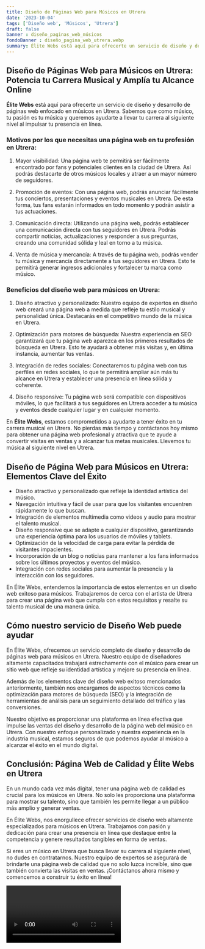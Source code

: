 ```yaml
---
title: Diseño de Páginas Web para Músicos en Utrera
date: '2023-10-04'
tags: ['Diseño web', 'Músicos', 'Utrera']
draft: false
banner : diseño_paginas_web_músicos
fondoBanner : diseño_pagina_web_utrera.webp
summary: Élite Webs está aquí para ofrecerte un servicio de diseño y desarrollo de páginas web enfocado en músicos en Utrera. Sabemos que como músico, tu pasión es tu música y queremos ayudarte a llevar tu carrera al siguiente nivel al impulsar tu presencia en línea.
---
```


## Diseño de Páginas Web para Músicos en Utrera: Potencia tu Carrera Musical y Amplía tu Alcance Online

**Élite Webs** está aquí para ofrecerte un servicio de diseño y desarrollo de páginas web enfocado en músicos en Utrera. Sabemos que como músico, tu pasión es tu música y queremos ayudarte a llevar tu carrera al siguiente nivel al impulsar tu presencia en línea.

### Motivos por los que necesitas una página web en tu profesión en Utrera:

1. Mayor visibilidad: Una página web te permitirá ser fácilmente encontrado por fans y potenciales clientes en la ciudad de Utrera. Así podrás destacarte de otros músicos locales y atraer a un mayor número de seguidores.

2. Promoción de eventos: Con una página web, podrás anunciar fácilmente tus conciertos, presentaciones y eventos musicales en Utrera. De esta forma, tus fans estarán informados en todo momento y podrán asistir a tus actuaciones.

3. Comunicación directa: Utilizando una página web, podrás establecer una comunicación directa con tus seguidores en Utrera. Podrás compartir noticias, actualizaciones y responder a sus preguntas, creando una comunidad sólida y leal en torno a tu música.

4. Venta de música y mercancía: A través de tu página web, podrás vender tu música y mercancía directamente a tus seguidores en Utrera. Esto te permitirá generar ingresos adicionales y fortalecer tu marca como músico.

### Beneficios del diseño web para músicos en Utrera:

1. Diseño atractivo y personalizado: Nuestro equipo de expertos en diseño web creará una página web a medida que refleje tu estilo musical y personalidad única. Destacarás en el competitivo mundo de la música en Utrera.

2. Optimización para motores de búsqueda: Nuestra experiencia en SEO garantizará que tu página web aparezca en los primeros resultados de búsqueda en Utrera. Esto te ayudará a obtener más visitas y, en última instancia, aumentar tus ventas.

3. Integración de redes sociales: Conectaremos tu página web con tus perfiles en redes sociales, lo que te permitirá ampliar aún más tu alcance en Utrera y establecer una presencia en línea sólida y coherente.

4. Diseño responsive: Tu página web será compatible con dispositivos móviles, lo que facilitará a tus seguidores en Utrera acceder a tu música y eventos desde cualquier lugar y en cualquier momento.

En **Élite Webs**, estamos comprometidos a ayudarte a tener éxito en tu carrera musical en Utrera. No pierdas más tiempo y contáctanos hoy mismo para obtener una página web profesional y atractiva que te ayude a convertir visitas en ventas y a alcanzar tus metas musicales. Llevemos tu música al siguiente nivel en Utrera.

<GifSeo />

<Cta />

## Diseño de Página Web para Músicos en Utrera: Elementos Clave del Éxito

- Diseño atractivo y personalizado que refleje la identidad artística del músico.
- Navegación intuitiva y fácil de usar para que los visitantes encuentren rápidamente lo que buscan.
- Integración de elementos multimedia como videos y audio para mostrar el talento musical.
- Diseño responsive que se adapte a cualquier dispositivo, garantizando una experiencia óptima para los usuarios de móviles y tablets.
- Optimización de la velocidad de carga para evitar la pérdida de visitantes impacientes.
- Incorporación de un blog o noticias para mantener a los fans informados sobre los últimos proyectos y eventos del músico.
- Integración con redes sociales para aumentar la presencia y la interacción con los seguidores.

En Élite Webs, entendemos la importancia de estos elementos en un diseño web exitoso para músicos. Trabajaremos de cerca con el artista de Utrera para crear una página web que cumpla con estos requisitos y resalte su talento musical de una manera única.

## Cómo nuestro servicio de Diseño Web puede ayudar

En Élite Webs, ofrecemos un servicio completo de diseño y desarrollo de páginas web para músicos en Utrera. Nuestro equipo de diseñadores altamente capacitados trabajará estrechamente con el músico para crear un sitio web que refleje su identidad artística y mejore su presencia en línea.

Además de los elementos clave del diseño web exitoso mencionados anteriormente, también nos encargamos de aspectos técnicos como la optimización para motores de búsqueda (SEO) y la integración de herramientas de análisis para un seguimiento detallado del tráfico y las conversiones.

Nuestro objetivo es proporcionar una plataforma en línea efectiva que impulse las ventas del diseño y desarrollo de la página web del músico en Utrera. Con nuestro enfoque personalizado y nuestra experiencia en la industria musical, estamos seguros de que podemos ayudar al músico a alcanzar el éxito en el mundo digital.

## Conclusión: Página Web de Calidad y Élite Webs en Utrera

En un mundo cada vez más digital, tener una página web de calidad es crucial para los músicos en Utrera. No solo les proporciona una plataforma para mostrar su talento, sino que también les permite llegar a un público más amplio y generar ventas.

En Élite Webs, nos enorgullece ofrecer servicios de diseño web altamente especializados para músicos en Utrera. Trabajamos con pasión y dedicación para crear una presencia en línea que destaque entre la competencia y genere resultados tangibles en forma de ventas.

Si eres un músico en Utrera que busca llevar su carrera al siguiente nivel, no dudes en contratarnos. Nuestro equipo de expertos se asegurará de brindarte una página web de calidad que no solo luzca increíble, sino que también convierta las visitas en ventas. ¡Contáctanos ahora mismo y comencemos a construir tu éxito en línea!

<Video />

<CtaBot job='Músicos' city='Utrera'/>

<Gmaps query='Utrera+españa+maps' />